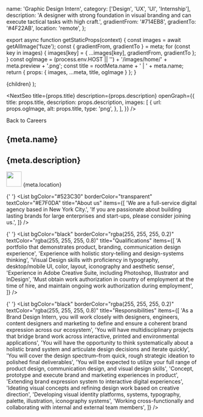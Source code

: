 
  name: 'Graphic Design Intern',
  category: ['Design', 'UX', 'UI', 'Internship'],
  description:
    'A designer with strong foundation in visual branding and can execute tactical tasks with high craft.',
  gradientFrom: '#714EB8',
  gradientTo: '#4F22AB',
  location: 'remote',
};

export async function getStaticProps(context) {
  const images = await getAllImage('fuze');
  const { gradientFrom, gradientTo } = meta;
  for (const key in images) {
    images[key] = { ...images[key], gradientFrom, gradientTo };
  }
  const ogImage =
    (process.env.HOST || '') + '/images/home/' + meta.preview + '.png';
  const title = rootMeta.name + ' | ' + meta.name;
  return { props: { images, ...meta, title, ogImage } };
}

  <Layout title={meta.name} p="2xl:t-8">
    {children}
  </Layout>
);

<NextSeo
  title={props.title}
  description={props.description}
  openGraph={{
    title: props.title,
    description: props.description,
    images: [
      {
        url: props.ogImage,
        alt: props.title,
        type: 'png',
      },
    ],
  }}
/>

<section
  p="5 lg:x-22.5 lg:y-20"
  m="b-5 lg:x-10"
  border="rounded-lg"
  className="md-title"
  space="y-5"
>
  <div m="!b-10">
    <Link href="/careers/">
      <a>Back to Careers</a>
    </Link>
  </div>
  <h1 font="redhat leading-none" className="text-fs03 lg:text-6xl">
    {meta.name}
  </h1>
  <h2 m="lg:b-2" className="text-xl">
    {meta.description}
  </h2>
  <div flex="~" align="items-center">
    <img
      src="../images/careers/location_pin.gif"
      width="40px"
      pos="relative -left-2 top-0"
    />
    <span text="capitalize">{meta.location}</span>
  </div>
</section>

<RegularWidth>

{' '}
<List
  bgColor="#523C30"
  borderColor="transparent"
  textColor="#E7F0DA"
  title="About us"
  items={[
    'We are a full-service digital agency based in New York City.',
    'If you are passionate about building lasting brands for large enterprises and start-ups, please consider joining us.',
  ]}
/>

{' '}
<List
  bgColor="black"
  borderColor="rgba(255, 255, 255, 0.2)"
  textColor="rgba(255, 255, 255, 0.8)"
  title="Qualifications"
  items={[
    'A portfolio that demonstrates product, branding, communication design experience',
    'Experience with holistic story-telling and design-systems thinking',
    'Visual Design skills with proficiency in typography, desktop/mobile UI, color, layout, iconography and aesthetic sense',
    'Experience in Adobe Creative Suite, including Photoshop, Illustrator and InDesign',
    'Must obtain work authorization in country of employment at the time of hire, and maintain ongoing work authorization during employment',
  ]}
/>

{' '}
<List
  bgColor="black"
  borderColor="rgba(255, 255, 255, 0.2)"
  textColor="rgba(255, 255, 255, 0.8)"
  title="Responsibilities"
  items={[
    'As a Brand Design Intern, you will work closely with designers, engineers, content designers and marketing to define and ensure a coherent brand expression across our ecosystem',
    'You will have multidisciplinary projects that bridge brand work across interactive, printed and environmental applications',
    'You will have the opportunity to think systematically about a holistic brand system and articulate design decisions and iterate quickly',
    'You will cover the design spectrum–from quick, rough strategic ideation to polished final deliverables',
    'You will be expected to utilize your full range of product design, communication design, and visual design skills',
    'Concept, prototype and execute brand and marketing experiences in product',
    'Extending brand expression system to interactive digital experiences',
    'Ideating visual concepts and refining design work based on creative direction',
    'Developing visual identity platforms, systems, typography, palette, illustration, iconography systems',
    'Working cross-functionally and collaborating with internal and external team members',
  ]}
/>

</RegularWidth>
